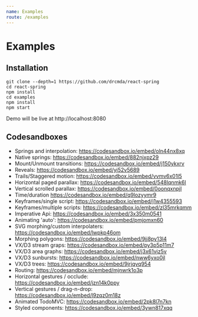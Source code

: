 ```yaml
---
name: Examples
route: /examples
---
```


# Examples

## Installation

    git clone --depth=1 https://github.com/drcmda/react-spring
    cd react-spring
    npm install
    cd examples
    npm install
    npm start

Demo will be live at http://localhost:8080

## Codesandboxes

- Springs and interpolation: https://codesandbox.io/embed/oln44nx8xq
- Native springs: https://codesandbox.io/embed/882njxpz29
- Mount/Unmount transitions: https://codesandbox.io/embed/j150ykxrv
- Reveals: https://codesandbox.io/embed/yj52v5689
- Trails/Staggered motion: https://codesandbox.io/embed/vvmv6x01l5
- Horizontal paged parallax: https://codesandbox.io/embed/548lqnmk6l
- Vertical scrolled parallax: https://codesandbox.io/embed/0oonqxnpjl
- Time/duration https://codesandbox.io/embed/q9lozyymr9
- Keyframes/single script: https://codesandbox.io/embed/j1w4355593
- Keyframes/multiple scripts: https://codesandbox.io/embed/zl35mrkqmm
- Imperative Api: https://codesandbox.io/embed/3x350m0541
- Animating 'auto': https://codesandbox.io/embed/pmjomxn60
- SVG morphing/custom interpolaters: https://codesandbox.io/embed/lwpkp46om
- Morphing polygons: https://codesandbox.io/embed/9jj8py13l4
- VX/D3 stream graps: https://codesandbox.io/embed/py3p5p11m7
- VX/D3 area graphs: https://codesandbox.io/embed/j3x61vjz5v
- VX/D3 sunbursts: https://codesandbox.io/embed/nww6yxo0jl
- VX/D3 trees: https://codesandbox.io/embed/9jrjqvq954
- Routing: https://codesandbox.io/embed/mjnwrk1o3p
- Horizontal gestures / occlude: https://codesandbox.io/embed/jzn14k0ppy
- Vertical gestures / drag-n-drop: https://codesandbox.io/embed/l9zqz0m18z
- Animated TodoMVC: https://codesandbox.io/embed/2pk8l7n7kn
- Styled components: https://codesandbox.io/embed/3ywn817xqq
